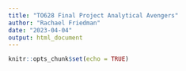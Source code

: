 ```yaml
---
title: "TO628 Final Project Analytical Avengers"
author: "Rachael Friedman"
date: "2023-04-04"
output: html_document
---
```


```r
knitr::opts_chunk$set(echo = TRUE)
```

